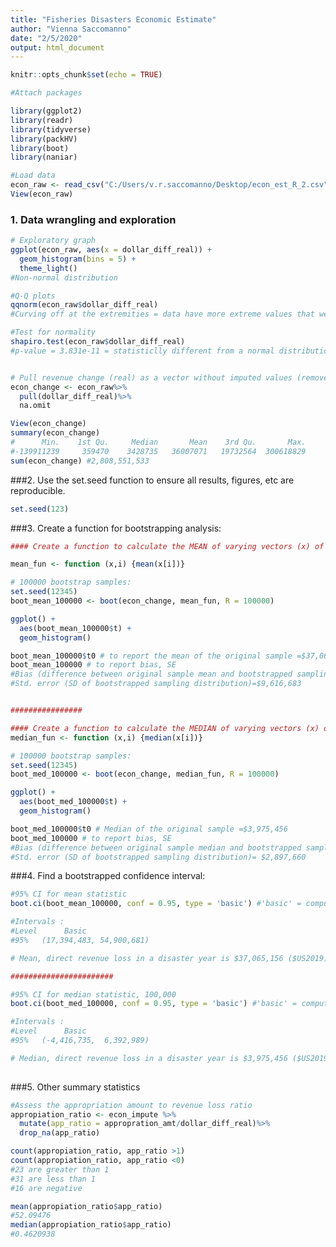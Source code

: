 ```yaml
---
title: "Fisheries Disasters Economic Estimate"
author: "Vienna Saccomanno"
date: "2/5/2020"
output: html_document
---
```


```r
knitr::opts_chunk$set(echo = TRUE)
```


```r
#Attach packages

library(ggplot2)
library(readr)
library(tidyverse)
library(packHV)
library(boot)
library(naniar)

```


```r
#Load data
econ_raw <- read_csv("C:/Users/v.r.saccomanno/Desktop/econ_est_R_2.csv")
View(econ_raw)

```

### 1. Data wrangling and exploration
```r
# Exploratory graph
ggplot(econ_raw, aes(x = dollar_diff_real)) +
  geom_histogram(bins = 5) +
  theme_light()
#Non-normal distribution

#Q-Q plots
qqnorm(econ_raw$dollar_diff_real)
#Curving off at the extremities = data have more extreme values that we'd expect if they truly came from a normal distribution

#Test for normality
shapiro.test(econ_raw$dollar_diff_real)
#p-value = 3.831e-11 = statisticlly different from a normal distribution


# Pull revenue change (real) as a vector without imputed values (removes the 8 NAs)
econ_change <- econ_raw%>% 
  pull(dollar_diff_real)%>%
  na.omit

View(econ_change)
summary(econ_change)
#      Min.    1st Qu.     Median       Mean    3rd Qu.       Max. 
#-139911239     359470    3428735   36007071   19732564  300618829 
sum(econ_change) #2,808,551,533

```

###2. Use the set.seed function to ensure all results, figures, etc are reproducible.
```r
set.seed(123)
```


###3. Create a function for bootstrapping analysis:

```r

#### Create a function to calculate the MEAN of varying vectors (x) of index (i)

mean_fun <- function (x,i) {mean(x[i])}

# 100000 bootstrap samples:
set.seed(12345)
boot_mean_100000 <- boot(econ_change, mean_fun, R = 100000)

ggplot() +
  aes(boot_mean_100000$t) +
  geom_histogram()

boot_mean_100000$t0 # to report the mean of the original sample =$37,065,156
boot_mean_100000 # to report bias, SE
#Bias (difference between original sample mean and bootstrapped sampling mean)= $11,138.17
#Std. error (SD of bootstrapped sampling distribution)=$9,616,683


################

#### Create a function to calculate the MEDIAN of varying vectors (x) of index (i)
median_fun <- function (x,i) {median(x[i])}

# 100000 bootstrap samples:
set.seed(12345)
boot_med_100000 <- boot(econ_change, median_fun, R = 100000)

ggplot() +
  aes(boot_med_100000$t) +
  geom_histogram()

boot_med_100000$t0 # Median of the original sample =$3,975,456
boot_med_100000 # to report bias, SE
#Bias (difference between original sample median and bootstrapped sampling median)=$773,239.5 
#Std. error (SD of bootstrapped sampling distribution)= $2,897,660

```


###4. Find a bootstrapped confidence interval:

```r
#95% CI for mean statistic
boot.ci(boot_mean_100000, conf = 0.95, type = 'basic') #'basic' = compute differences between each bootstrap replication and t0 and use percentiles of their distribution. 

#Intervals : 
#Level      Basic         
#95%   (17,394,483, 54,900,681)  

# Mean, direct revenue loss in a disaster year is $37,065,156 ($US2019) (n=76), with a boot strapped 95% confidence interval of [$17,394,483, 54,900,681] (n= 100,000 bootstrap samples).

#######################

#95% CI for median statistic, 100,000
boot.ci(boot_med_100000, conf = 0.95, type = 'basic') #'basic' = compute differences between each bootstrap replication and t0 and use percentiles of their distribution. 

#Intervals : 
#Level      Basic         
#95%   (-4,416,735,  6,392,989) 

# Median, direct revenue loss in a disaster year is $3,975,456 ($US2019) (n=76), with a boot strapped 95% confidence interval of [-$4,416,735,  $6,392,989] (n= 100,000 bootstrap samples).
  
```


###5. Other summary statistics

```r
#Assess the appropriation amount to revenue loss ratio
appropiation_ratio <- econ_impute %>%
  mutate(app_ratio = appropration_amt/dollar_diff_real)%>%
  drop_na(app_ratio)

count(appropiation_ratio, app_ratio >1)
count(appropiation_ratio, app_ratio <0)
#23 are greater than 1
#31 are less than 1
#16 are negative

mean(appropiation_ratio$app_ratio)
#52.09476
median(appropiation_ratio$app_ratio)
#0.4620938

```
